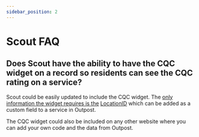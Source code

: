 ```yaml
---
sidebar_position: 2
---
```


# Scout FAQ


<TOCInline toc={toc} />

## Does Scout have the ability to have the CQC widget on a record so residents can see the CQC rating on a service?

Scout could be easily updated to include the CQC widget. The [only information the widget requires is the](https://www.google.com/url?q=https://www.cqc.org.uk/guidance-providers/ratings/using-cqc-widget-troubleshooting&sa=D&source=editors&ust=1674242444616814&usg=AOvVaw3_Hz-NeRQ6UqmG7S_EKaPk) [LocationID](https://www.google.com/url?q=https://www.cqc.org.uk/guidance-providers/ratings/using-cqc-widget-troubleshooting&sa=D&source=editors&ust=1674242444617000&usg=AOvVaw3sTC47Xhg1xqI7bijLOhWL) which can be added as a custom field to a service in Outpost.

The CQC widget could also be included on any other website where you can add your own code and the data from Outpost.

